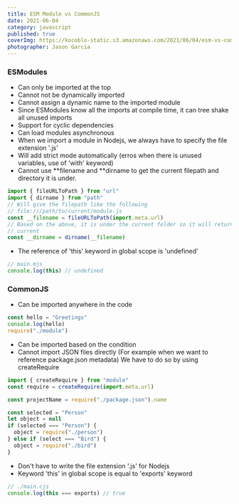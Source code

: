 ```yaml
---
title: ESM Module vs CommonJS
date: 2021-06-04
category: javascript
published: true
coverImg: https://kocoblo-static.s3.amazonaws.com/2021/06/04/esm-vs-commonjs/cover-img.jpg
photographer: Jason Garcia
---
```


### ESModules

- Can only be imported at the top
- Cannot not be dynamically imported
- Cannot assign a dynamic name to the imported module
- Since ESModules know all the imports at compile time, it can tree shake all unused imports
- Support for cyclic dependencies
- Can load modules asynchronous
- When we import a module in Nodejs, we always have to specify the file extension '.js'
- Will add strict mode automatically (erros when there is unused variables, use of 'with' keyword)
- Cannot use **filename and **dirname to get the current filepath and directory it is under.

```js
import { fileURLToPath } from "url"
import { dirname } from "path"
// Will give the filepath like the following
// file:///path/to/current/module.js
const __filename = fileURLToPath(import.meta.url)
// Based on the above, it is under the current folder so it will return
// current
const __dirname = dirname(__filename)
```

- The reference of 'this' keyword in global scope is 'undefined'

```js
// main.mjs
console.log(this) // undefined
```

### CommonJS

- Can be imported anywhere in the code

```js
const hello = "Greetings"
console.log(hello)
require("./module")
```

- Can be imported based on the condition
- Cannot import JSON files directly (For example when we want to reference package.json metadata)
  We have to do so by using createRequire

```js
import { createRequire } from "module"
const require = createRequire(import.meta.url)

const projectName = require("./package.json").name
```

```js
const selected = "Person"
let object = null
if (selected === "Person") {
  object = require("./person")
} else if (select === "Bird") {
  object = require("./bird")
}
```

- Don't have to write the file extension '.js' for Nodejs
- Keyword 'this' in global scope is equal to 'exports' keyword

```js
// ./main.cjs
console.log(this === exports) // true
```

